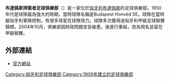 {{Expand|time=2012-01-05T09:14:44+00:00 }}
{{Unreferenced|time=2012-01-05T09:14:44+00:00 }}
{{Infobox football club
| clubname   = 漢維特
| image      = 
| fullname   = Budapest Honvéd<br> Football Club
| nickname   = 
| founded    = 1909年
| ground     = Hidegkuti Nándor Stadion
| capacity   = 5,322
| chairman   = George Hemingway
| manager    = [[Attila_Supka|Attila Supka]]
| league     = [[匈牙利足球甲級聯賽|匈牙利足球甲級聯賽]]
| season     = 2021–22
| position   = 匈甲，第 9 位
| pattern_la1 = _honvéd1920h     | pattern_la2 =              | pattern_la3 = _blacklower
| pattern_b1  = _honvéd1920h     | pattern_b2  = _honvéd1819a | pattern_b3  = _honvéd1819t
| pattern_ra1 = _honvéd1920h     | pattern_ra2 =              | pattern_ra3 = _blacklower
| pattern_sh1 = _macronlogowhite | pattern_sh2 =              | pattern_sh3 =
| pattern_so1 = _hoops_red       | pattern_so2 =              | pattern_so3 =
| leftarm1    =                  | leftarm2    = 000000       | leftarm3    = f7db5a
| body1       = ef2038           | body2       =              | body3       =
| rightarm1   =                  | rightarm2   = 000000       | rightarm3   = f7db5a
| shorts1     = 000000           | shorts2     = ec252c       | shorts3     = f7db5a
| socks1      = 000000           | socks2      = 000000       | socks3      = f7db5a
}}
'''布達佩斯捍衛者足球俱樂部'''（{{nowrap|Budapest Honvéd Football Club}}）是一家位於[[匈牙利|匈牙利]][[布達佩斯|布達佩斯]]的足球俱樂部。1950年代是球隊最為強大的時期，當時球隊名稱是Budapest Honvéd SE。球隊在當時屬匈牙利軍隊控制，有很多球星在球隊效力。球隊多次獲得過匈牙利甲級足球聯賽錦標。2004年10月，俱樂部因財政問題宣告破產。後進行重組，改為現名並留在甲級聯賽。

== 外部連結 ==
*[https://web.archive.org/web/20110224143456/http://honvedfc.hu/ 官方網站]


{{匈牙利甲組足球聯賽參賽球隊}}

[[Category:匈牙利足球俱樂部|Category:匈牙利足球俱樂部]]
[[Category:1909年建立的足球俱樂部|Category:1909年建立的足球俱樂部]]